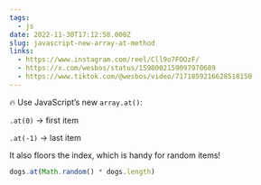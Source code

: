 ```yaml
---
tags:
  - js
date: 2022-11-30T17:12:58.000Z
slug: javascript-new-array-at-method
links:
  - https://www.instagram.com/reel/Cll9o7FOOzF/
  - https://x.com/wesbos/status/1598002159097970689
  - https://www.tiktok.com/@wesbos/video/7171859216628518150
---
```


🔥 Use JavaScript’s new `array.at()`:

`.at(0)` → first item

`.at(-1)` → last item

It also floors the index, which is handy for random items!

```js
dogs.at(Math.random() * dogs.length)
```
